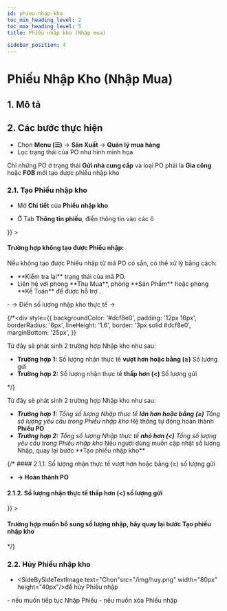 ```yaml
---
id: phieu-nhap-kho
toc_min_heading_level: 2
toc_max_heading_level: 5
title: Phiếu nhập kho (Nhập mua)

sidebar_position: 4
---
```




# Phiếu Nhập Kho (Nhập Mua)
## 1. Mô tả

## 2. Các bước thực hiện

- Chọn **Menu (☰)** → **Sản Xuất** → **Quản lý mua hàng**
- Lọc trạng thái của PO như hình minh họa

<WarningText>Chỉ những PO ở trạng thái **Gửi nhà cung cấp** và loại PO phải là **Gia công** hoặc **FOB** mới tạo được phiếu nhập kho</WarningText>     
<CustomImage src="/img/trang-thai-po.png" alt="Ảnh Điều chuyển kho" />

### 2.1. **Tạo** Phiếu nhập kho

- Mở **Chi tiết** của **Phiếu nhập kho**
<CustomImage src="/img/dieuchuyen16.png" alt="Ảnh Điều chuyển kho" />

- Ở Tab **Thông tin phiếu**, điền thông tin vào các ô
<CustomImage src="/img/tao-moi-phieu-nhap.png" alt="Ảnh Điều chuyển kho" />
<div style={{
  padding: '16px',
  borderRadius: '8px',
  lineHeight: '1.6',
  marginBottom : '35px',
  border: '2px solid  #f28b82' // đỏ đậm, bạn có thể đổi mã màu nếu muốn nhạt hơn

}} >

<h4 style={{ color: '#d32f2f' }}>
  <strong>Trường hợp không tạo được Phiếu nhập:</strong>
</h4>
<p>
  Nếu không tạo được Phiếu nhập từ mã PO có sẵn, có thể xử lý bằng cách:
</p>
<ul>
  <li>**Kiểm tra lại** trạng thái của mã PO.</li>
  <li>Liên hệ với phòng **Thu Mua**, phòng **Sản Phẩm** hoặc phòng **Kế Toán** để được hỗ trợ .</li>
</ul>
</div>
- <SideBySideTextImage text="Chọn"src="/img/bat-dau-dem.png" width="80px" height="40px"/> → Điền số lượng nhập kho thực tế → <SideBySideTextImage text="Chọn"src="/img/nhap-kho.png" width="80px" height="40px"/>
<CustomImage src="/img/nhap-kho-ne.png" alt="Ảnh Điều chuyển kho" />

{/*<div
  style={{
    backgroundColor: '#dcf8e0', 
    padding: '12px 16px',
    borderRadius: '6px',
    lineHeight: '1.6',
    border: '3px solid #dcf8e0',
    marginBottom: '25px',
  }}
>
  <p>Từ đây sẽ phát sinh 2 trường hợp Nhập kho như sau:</p>
  <ul style={{ marginLeft: '20px', paddingLeft: '16px' }}>
    <li><strong>Trường hợp 1:</strong> Số lượng nhận thực tế <strong>vượt hơn hoặc bằng (≥)</strong> Số lượng gửi</li>
    <li><strong>Trường hợp 2:</strong> Số lượng nhận thực tế <strong>thấp hơn (&lt;) </strong> Số lượng gửi</li>
  </ul>
</div>*/}

<div  style={{
  backgroundColor: '#fff8e1', 
  padding: '16px',
  borderRadius: '8px',
  lineHeight: '1.6',
  marginBottom : '35px',
  border: '3px solid #fff8e1'
}} >
<p>
  Từ đây sẽ phát sinh 2 trường hợp Nhập kho như sau:
</p>

  <ul style={{ marginLeft: '20px' }}>
    <li>
      <em><strong>Trường hợp 1:</strong> Tổng số lượng Nhập thực tế <strong><span style={{ color: '#d32f2f' }}>lớn hơn hoặc bằng</span> (≥)</strong> Tổng số lượng yêu cầu trong Phiếu nhập kho</em>    
      Hệ thống tự động hoàn thành <strong>Phiếu PO</strong>
    </li>
    <li>
      <em><strong>Trường hợp 2:</strong> Tổng số lượng Nhập thực tế <strong><span style={{ color: '#d32f2f' }}>nhỏ hơn</span> (&lt;)</strong> Tổng số lượng yêu cầu trong Phiếu nhập kho</em>   
      Nếu người dùng muốn cập nhật số lượng Nhập, quay lại bước **Tạo phiếu nhập kho**
    </li>
  </ul></div>

{/* #### 2.1.1. Số lượng nhận thực tế vượt hơn hoặc bằng (≥) số lượng gửi
<CustomImage src="/img/nhap-kho-ne1.png" alt="Ảnh Điều chuyển kho" />
  - **→ Hoàn thành PO**
#### 2.1.2. Số lượng nhận thực tế thấp hơn (&lt;) số lượng gửi
<CustomImage src="/img/nhap-kho-ne2.png" alt="Ảnh Điều chuyển kho" />

<div style={{
  padding: '16px',
  borderRadius: '8px',
  lineHeight: '1.6',
  marginBottom : '35px',
  border: '1.5px solid  #cdd9c3' // đỏ đậm, bạn có thể đổi mã màu nếu muốn nhạt hơn

}} >

<h4 style={{ color: '#556b4e' }}>
  <strong>Trường hợp muốn bổ sung số lượng nhập, hãy quay lại bước Tạo phiếu nhập kho</strong>
</h4>
</div>
*/} 

### 2.2. **Hủy** Phiếu nhập kho
- <SideBySideTextImage text="Chọn"src="/img/huy.png" width="80px" height="40px"/>để hủy Phiếu nhập

<CustomImage src="/img/huy-phieu-nhap.png" alt="Ảnh Điều chuyển kho" />
- <SideBySideTextImage text="Chọn"src="/img/mo-lai.png" width="80px" height="40px"/>nếu muốn tiếp tục Nhập Phiếu
- <SideBySideTextImage text="Chọn"src="/img/xoa.png" width="80px" height="40px"/> nếu muốn xóa Phiếu nhập
<CustomImage src="/img/huy-phieu-nhap1.png" alt="Ảnh Điều chuyển kho" />
